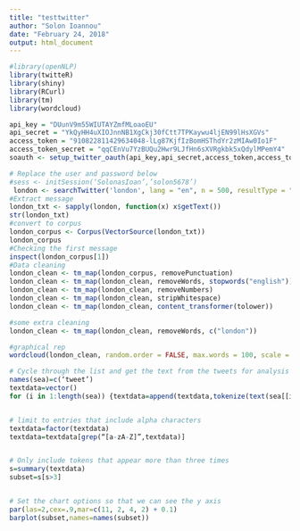 ```yaml
---
title: "testtwitter"
author: "Solon Ioannou"
date: "February 24, 2018"
output: html_document
---
```

```r
#library(openNLP)
library(twitteR)
library(shiny)
library(RCurl)
library(tm)
library(wordcloud)

```

```r
api_key = "DUunV9m55WIUTAYZmfMLoaoEU"
api_secret = "YkQyHH4uXIOJnnNB1XgCkj30fCtt7TPKaywu4ljEN99lHsXGVs"
access_token = "910822811429634048-lLg87KjfIzBomHSThdYr2zMIAw0Io1F"
access_token_secret = "qqCEnVu7YzBUQu2Hwr9LJfHn6sXVRgkbk5xQdylMPemY4"
soauth <- setup_twitter_oauth(api_key,api_secret,access_token,access_token_secret)
```



```r
# Replace the user and password below
#sess <- initSession(‘SolonasIoan’,’solon5678’)
 london <- searchTwitter('london', lang = "en", n = 500, resultType = "recent")
#Extract message
london_txt <- sapply(london, function(x) x$getText())
str(london_txt)
#convert to corpus
london_corpus <- Corpus(VectorSource(london_txt))
london_corpus
#Checking the first message
inspect(london_corpus[1])
#Data cleaning
london_clean <- tm_map(london_corpus, removePunctuation)
london_clean <- tm_map(london_clean, removeWords, stopwords("english"))
london_clean <- tm_map(london_clean, removeNumbers)
london_clean <- tm_map(london_clean, stripWhitespace)
london_clean <- tm_map(london_clean, content_transformer(tolower))

#some extra cleaning
london_clean <- tm_map(london_clean, removeWords, c("london"))

#graphical rep
wordcloud(london_clean, random.order = FALSE, max.words = 100, scale = c(5, 0.5))
```

```r
# Cycle through the list and get the text from the tweets for analysis
names(sea)=c(‘tweet’)
textdata=vector()
for (i in 1:length(sea)) {textdata=append(textdata,tokenize(text(sea[[i]])))}


# limit to entries that include alpha characters
textdata=factor(textdata)
textdata=textdata[grep(“[a-zA-Z]”,textdata)]


# Only include tokens that appear more than three times
s=summary(textdata)
subset=s[s>3]


# Set the chart options so that we can see the y axis
par(las=2,cex=.9,mar=c(11, 2, 4, 2) + 0.1)
barplot(subset,names=names(subset))
```